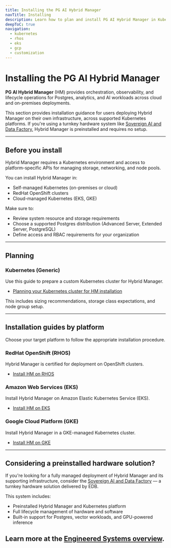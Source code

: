 ```yaml
---
title: Installing the PG AI Hybrid Manager
navTitle: Installing
description: Learn how to plan and install PG AI Hybrid Manager in Kubernetes-based environments or use it as part of a prebuilt engineered system.
deepToC: true
navigation:
  - kubernetes
  - rhos
  - eks
  - gcp
  - customization
---
```


# Installing the PG AI Hybrid Manager

**PG AI Hybrid Manager** (HM) provides orchestration, observability, and lifecycle operations for Postgres, analytics, and AI workloads across cloud and on-premises deployments.

This section provides installation guidance for users deploying Hybrid Manager on their own infrastructure, across supported Kubernetes platforms. If you're using a turnkey hardware system like [Sovereign AI and Data Factory](../system), Hybrid Manager is preinstalled and requires no setup.

---

## Before you install

Hybrid Manager requires a Kubernetes environment and access to platform-specific APIs for managing storage, networking, and node pools.

You can install Hybrid Manager in:

- Self-managed Kubernetes (on-premises or cloud)
- RedHat OpenShift clusters
- Cloud-managed Kubernetes (EKS, GKE)

Make sure to:

- Review system resource and storage requirements
- Choose a supported Postgres distribution (Advanced Server, Extended Server, PostgreSQL)
- Define access and RBAC requirements for your organization

---

## Planning

### Kubernetes (Generic)

Use this guide to prepare a custom Kubernetes cluster for Hybrid Manager.

- [Planning your Kubernetes cluster for HM installation](kubernetes)

This includes sizing recommendations, storage class expectations, and node group setup.

---

## Installation guides by platform

Choose your target platform to follow the appropriate installation procedure.

### RedHat OpenShift (RHOS)

Hybrid Manager is certified for deployment on OpenShift clusters.

- [Install HM on RHOS](rhos)

### Amazon Web Services (EKS)

Install Hybrid Manager on Amazon Elastic Kubernetes Service (EKS).

- [Install HM on EKS](eks)

### Google Cloud Platform (GKE)

Install Hybrid Manager in a GKE-managed Kubernetes cluster.

- [Install HM on GKE](gcp)

---

## Considering a preinstalled hardware solution?

If you're looking for a fully managed deployment of Hybrid Manager and its supporting infrastructure, consider the [Sovereign AI and Data Factory](../system) — a turnkey hardware solution delivered by EDB.

This system includes:

- Preinstalled Hybrid Manager and Kubernetes platform
- Full lifecycle management of hardware and software
- Built-in support for Postgres, vector workloads, and GPU-powered inference

Learn more at the [Engineered Systems overview](../system).
---
